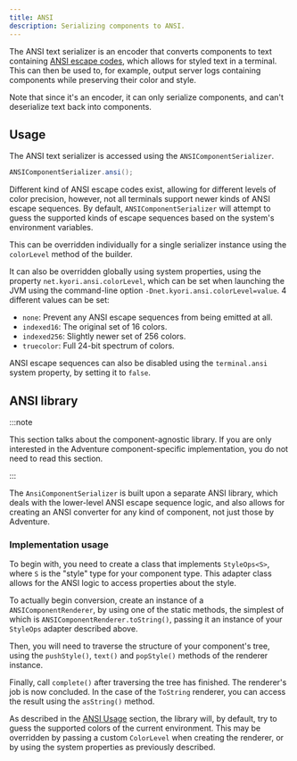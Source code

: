 ```yaml
---
title: ANSI
description: Serializing components to ANSI.
---
```



The ANSI text serializer is an encoder that converts components to text containing
[ANSI escape codes](https://en.wikipedia.org/wiki/ANSI_escape_code), which allows
for styled text in a terminal. This can then be used to, for example, output server
logs containing components while preserving their color and style.

Note that since it's an encoder, it can only serialize components, and can't
deserialize text back into components.

<AdventureDependency artifact="adventure-text-serializer-ansi" project="api" />

## Usage

The ANSI text serializer is accessed using the `ANSIComponentSerializer`.
```java  {/* This code block is REQUIRED because otherwise, the code blocks from the AdventureDependency component break */}
ANSIComponentSerializer.ansi();
```

Different kind of ANSI escape codes exist, allowing for different levels of color
precision, however, not all terminals support newer kinds of ANSI escape sequences.
By default, `ANSIComponentSerializer` will attempt to guess the supported kinds of
escape sequences based on the system's environment variables.

This can be overridden individually for a single serializer instance using the
`colorLevel` method of the builder.

It can also be overridden globally using system properties, using the property
`net.kyori.ansi.colorLevel`, which can be set when launching the JVM using the
command-line option `-Dnet.kyori.ansi.colorLevel=value`. 4 different values can
be set:

* `none`: Prevent any ANSI escape sequences from being emitted at all.
* `indexed16`: The original set of 16 colors.
* `indexed256`: Slightly newer set of 256 colors.
* `truecolor`: Full 24-bit spectrum of colors.

ANSI escape sequences can also be disabled using the `terminal.ansi` system property,
by setting it to `false`.

## ANSI library

:::note

This section talks about the component-agnostic library. If you are only interested in
the Adventure component-specific implementation, you do not need to read this section.

:::

The `AnsiComponentSerializer` is built upon a separate ANSI library, which deals with
the lower-level ANSI escape sequence logic, and also allows for creating an ANSI
converter for any kind of component, not just those by Adventure.

<AdventureDependency artifact="ansi" project="ansi" />

### Implementation usage

To begin with, you need to create a class that implements `StyleOps<S>`, where `S` is
the "style" type for your component type. This adapter class allows for the ANSI logic to
access properties about the style.

To actually begin conversion, create an instance of a `ANSIComponentRenderer`, by using
one of the static methods, the simplest of which is `ANSIComponentRenderer.toString()`,
passing it an instance of your `StyleOps` adapter described above.

Then, you will need to traverse the structure of your component's tree, using the
`pushStyle()`, `text()` and `popStyle()` methods of the renderer instance.

Finally, call `complete()` after traversing the tree has finished. The renderer's job
is now concluded. In the case of the `ToString` renderer, you can access the result
using the `asString()` method.

As described in the [ANSI Usage](#usage) section, the library will, by default, try to guess the
supported colors of the current environment. This may be overridden by passing a custom
`ColorLevel` when creating the renderer, or by using the system properties as previously
described.
